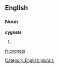 ==English==

===Noun===
'''cygnets'''

# {{plural of|[[cygnet]]}}

[[Category:English plurals]]

[[fr:cygnets]]